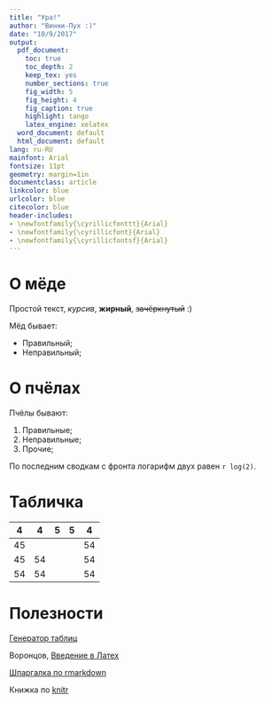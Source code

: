 ```yaml
---
title: "Ура!"
author: "Винни-Пух :)"
date: "10/9/2017"
output:
  pdf_document:
    toc: true
    toc_depth: 2
    keep_tex: yes
    number_sections: true
    fig_width: 5
    fig_height: 4
    fig_caption: true
    highlight: tango
    latex_engine: xelatex
  word_document: default
  html_document: default
lang: ru-RU
mainfont: Arial
fontsize: 11pt
geometry: margin=1in
documentclass: article
linkcolor: blue
urlcolor: blue
citecolor: blue
header-includes:
- \newfontfamily{\cyrillicfonttt}{Arial}
- \newfontfamily{\cyrillicfont}{Arial}
- \newfontfamily{\cyrillicfontsf}{Arial}
---
```


# О мёде

Простой текст, *курсив*, **жирный**, ~~зачёркнутый~~ :)

Мёд бывает:

* Правильный;
* Неправильный;

# О пчёлах

Пчёлы бывают:

1. Правильные;
1. Неправильные;
1. Прочие;

По последним сводкам с фронта логарифм двух равен `r log(2)`.

# Табличка

| 4   | 4   | 5  | 5  | 4   |
|-----|-----|----|----|-----|
| 45  |     |    |    |  54 |
| 45  | 54  |    |    |  54 |
|  54 | 54  |    |    |  54 |

# Полезности

[Генератор таблиц](http://tablesgenerator.com)

Воронцов, [Введение в Латех](www.ccas.ru/voron/download/voron05latex.pdf)

[Шпаргалка по rmarkdown](https://www.rstudio.com/wp-content/uploads/2016/03/rmarkdown-cheatsheet-2.0.pdf)

Книжка по [knitr](https://yihui.name/knitr/options/)

